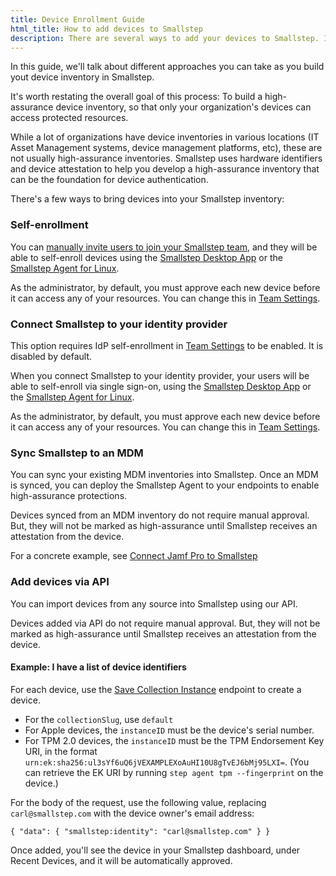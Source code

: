 ```yaml
---
title: Device Enrollment Guide
html_title: How to add devices to Smallstep
description: There are several ways to add your devices to Smallstep. In this guide, we talk through the options.
---
```


In this guide,
we'll talk about different approaches you can take
as you build yout device inventory in Smallstep.

It's worth restating the overall goal of this process:
To build a high-assurance device inventory,
so that only your organization's devices
can access protected resources.

While a lot of organizations
have device inventories in various locations
(IT Asset Management systems, device management platforms, etc),
these are not usually high-assurance inventories.
Smallstep uses hardware identifiers
and device attestation
to help you develop a high-assurance inventory
that can be the foundation for device authentication.

There's a few ways to bring devices into your Smallstep inventory:

### Self-enrollment

You can [manually invite users
to join your Smallstep team](https://smallstep.com/app/?next=/users/invite),
and they will be able to self-enroll devices
using the [Smallstep Desktop App](./smallstep-app.mdx)
or the [Smallstep Agent for Linux](./smallstep-agent.mdx).

As the administrator,
by default,
you must approve each new device
before it can access any of your resources.
You can change this in [Team Settings](https://smallstep.com/app/?next=/settings/team).

### Connect Smallstep to your identity provider

This option requires IdP self-enrollment in [Team Settings](https://smallstep.com/app/?next=/settings/team) to be enabled.
It is disabled by default.

When you connect Smallstep to your identity provider,
your users will be able to self-enroll
via single sign-on,
using the [Smallstep Desktop App](./smallstep-app.mdx)
or the [Smallstep Agent for Linux](./smallstep-agent.mdx).

As the administrator,
by default,
you must approve each new device
before it can access any of your resources.
You can change this in [Team Settings](https://smallstep.com/app/?next=/settings/team).

### Sync Smallstep to an MDM

You can sync your existing MDM inventories into Smallstep.
Once an MDM is synced,
you can deploy the Smallstep Agent to your endpoints
to enable high-assurance protections.

Devices synced from an MDM inventory do not require manual approval.
But, they will not be marked as high-assurance until Smallstep receives an attestation from the device.

For a concrete example,
see [Connect Jamf Pro to Smallstep](../tutorials/connect-jamf-pro-to-smallstep.mdx)


### Add devices via API

You can import devices from any source into Smallstep using our API.

Devices added via API do not require manual approval.
But, they will not be marked as high-assurance until Smallstep receives an attestation from the device.

#### Example: I have a list of device identifiers

For each device, use the [Save Collection Instance](https://gateway.smallstep.com/v2023-11-01/operations/PutCollectionInstance) endpoint to create a device.
- For the `collectionSlug`, use `default`
- For Apple devices, the `instanceID` must be the device's serial number.
- For TPM 2.0 devices, the `instanceID` must be the TPM Endorsement Key URI, in the format `urn:ek:sha256:ul3sYf6uQ6jVEXAMPLEXoAuHI10U8gTvEJ6bMj95LXI=`. (You can retrieve the EK URI by running `step agent tpm --fingerprint` on the device.)

For the body of the request, use the following value, replacing `carl@smallstep.com` with the device owner's email address:

```
{ "data": { "smallstep:identity": "carl@smallstep.com" } }
```

Once added, you'll see the device in your Smallstep dashboard, under Recent Devices, and it will be automatically approved.
